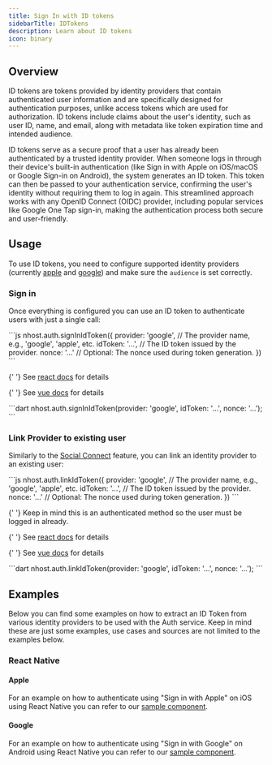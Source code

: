 ```yaml
---
title: Sign In with ID tokens
sidebarTitle: IDTokens
description: Learn about ID tokens
icon: binary
---
```


## Overview

ID tokens are tokens provided by identity providers that contain authenticated user information and are specifically designed for authentication purposes, unlike access tokens which are used for authorization. ID tokens include claims about the user's identity, such as user ID, name, and email, along with metadata like token expiration time and intended audience.

ID tokens serve as a secure proof that a user has already been authenticated by a trusted identity provider. When someone logs in through their device's built-in authentication (like Sign in with Apple on iOS/macOS or Google Sign-in on Android), the system generates an ID token. This token can then be passed to your authentication service, confirming the user's identity without requiring them to log in again. This streamlined approach works with any OpenID Connect (OIDC) provider, including popular services like Google One Tap sign-in, making the authentication process both secure and user-friendly.

## Usage

To use ID tokens, you need to configure supported identity providers (currently [apple](/guides/auth/social/sign-in-apple) and [google](/guides/auth/social/sign-in-google)) and make sure the `audience` is set correctly.

### Sign in

Once everything is configured you can use an ID token to authenticate users with just a single call:

<Tabs>
  <Tab title="javascript">
  ```js
  nhost.auth.signInIdToken({
    provider: 'google', // The provider name, e.g., 'google', 'apple', etc.
    idToken: '...', // The ID token issued by the provider.
    nonce: '...' // Optional: The nonce used during token generation.
  })
  ```

  </Tab>

{' '}
<Tab title="react">See [react docs](/reference/react/use-sign-in-id-token) for details</Tab>

{' '}
<Tab title="vue">See [vue docs](/reference/react/use-sign-in-id-token) for details</Tab>

  <Tab title="dart">
  ```dart
  nhost.auth.signInIdToken(provider: 'google', idToken: '...', nonce: '...');
  ```

  </Tab>
</Tabs>

### Link Provider to existing user

Similarly to the [Social Connect](/guides/auth/social-connect) feature, you can link an identity provider to an existing user:

<Tabs>
  <Tab title="javascript">
  ```js
  nhost.auth.linkIdToken({
    provider: 'google', // The provider name, e.g., 'google', 'apple', etc.
    idToken: '...', // The ID token issued by the provider.
    nonce: '...' // Optional: The nonce used during token generation.
  })
  ```

{' '}
<Note>Keep in mind this is an authenticated method so the user must be logged in already.</Note>

  </Tab>

{' '}
<Tab title="react">See [react docs](/reference/react/use-link-id-token) for details</Tab>

{' '}
<Tab title="vue">See [vue docs](/reference/vue/use-link-id-token) for details</Tab>

  <Tab title="dart">
  ```dart
  nhost.auth.linkIdToken(provider: 'google', idToken: '...', nonce: '...');
  ```

  </Tab>
</Tabs>

## Examples

Below you can find some examples on how to extract an ID Token from various identity providers to be used with the Auth service. Keep in mind these are just some examples, use cases and sources are not limited to the examples below.

### React Native

#### Apple

For an example on how to authenticate using "Sign in with Apple" on iOS using React Native you can refer to our [sample component](https://github.com/nhost/nhost/blob/main/examples/react_native/src/components/SignInWithAppleButton.tsx).

#### Google

For an example on how to authenticate using "Sign in with Google" on Android using React Native you can refer to our [sample component](https://github.com/nhost/nhost/blob/main/examples/react_native/src/components/SignInWithGoogleButton.tsx).
